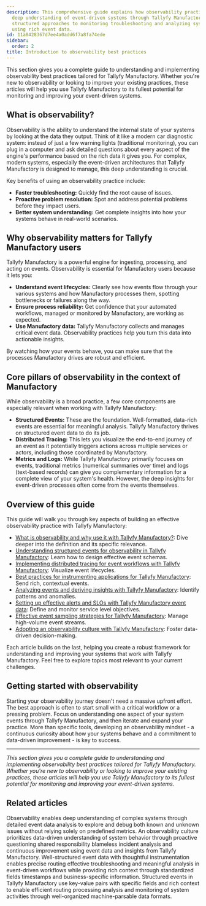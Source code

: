 ```yaml
---
description: This comprehensive guide explains how observability practices enable
  deep understanding of event-driven systems through Tallyfy Manufactory by providing
  structured approaches to monitoring troubleshooting and analyzing system behavior
  using rich event data.
id: 11a8428367d7ee4a0add6f7a8fa74ede
sidebar:
  order: 2
title: Introduction to observability best practices
---
```


This section gives you a complete guide to understanding and implementing observability best practices tailored for Tallyfy Manufactory. Whether you're new to observability or looking to improve your existing practices, these articles will help you use Tallyfy Manufactory to its fullest potential for monitoring and improving your event-driven systems.

## What is observability?

Observability is the ability to understand the internal state of your systems by looking at the data they output. Think of it like a modern car diagnostic system: instead of just a few warning lights (traditional monitoring), you can plug in a computer and ask detailed questions about every aspect of the engine's performance based on the rich data it gives you. For complex, modern systems, especially the event-driven architectures that Tallyfy Manufactory is designed to manage, this deep understanding is crucial.

Key benefits of using an observability practice include:

*   **Faster troubleshooting:** Quickly find the root cause of issues.
*   **Proactive problem resolution:** Spot and address potential problems before they impact users.
*   **Better system understanding:** Get complete insights into how your systems behave in real-world scenarios.

## Why observability matters for Tallyfy Manufactory users

Tallyfy Manufactory is a powerful engine for ingesting, processing, and acting on events. Observability is essential for Manufactory users because it lets you:

*   **Understand event lifecycles:** Clearly see how events flow through your various systems and how Manufactory processes them, spotting bottlenecks or failures along the way.
*   **Ensure process reliability:** Get confidence that your automated workflows, managed or monitored by Manufactory, are working as expected.
*   **Use Manufactory data:** Tallyfy Manufactory collects and manages critical event data. Observability practices help you turn this data into actionable insights.

By watching how your events behave, you can make sure that the processes Manufactory drives are robust and efficient.

## Core pillars of observability in the context of Manufactory

While observability is a broad practice, a few core components are especially relevant when working with Tallyfy Manufactory:

*   **Structured Events:** These are the foundation. Well-formatted, data-rich events are essential for meaningful analysis. Tallyfy Manufactory thrives on structured event data to do its job.
*   **Distributed Tracing:** This lets you visualize the end-to-end journey of an event as it potentially triggers actions across multiple services or actors, including those coordinated by Manufactory.
*   **Metrics and Logs:** While Tallyfy Manufactory primarily focuses on events, traditional metrics (numerical summaries over time) and logs (text-based records) can give you complementary information for a complete view of your system's health. However, the deep insights for event-driven processes often come from the events themselves.

## Overview of this guide

This guide will walk you through key aspects of building an effective observability practice with Tallyfy Manufactory:

*   [What is observability and why use it with Tallyfy Manufactory?](/products/manufactory/best-practices/what-is-observability/): Dive deeper into the definition and its specific relevance.
*   [Understanding structured events for observability in Tallyfy Manufactory](/products/manufactory/best-practices/understanding-structured-events/): Learn how to design effective event schemas.
*   [Implementing distributed tracing for event workflows with Tallyfy Manufactory](/products/manufactory/best-practices/implementing-distributed-tracing/): Visualize event lifecycles.
*   [Best practices for instrumenting applications for Tallyfy Manufactory](/products/manufactory/best-practices/instrumenting-applications-for-manufactory/): Send rich, contextual events.
*   [Analyzing events and deriving insights with Tallyfy Manufactory](/products/manufactory/best-practices/analyzing-events-and-deriving-insights/): Identify patterns and anomalies.
*   [Setting up effective alerts and SLOs with Tallyfy Manufactory event data](/products/manufactory/best-practices/setting-up-alerts-and-slos/): Define and monitor service level objectives.
*   [Effective event sampling strategies for Tallyfy Manufactory](/products/manufactory/best-practices/event-sampling-strategies/): Manage high-volume event streams.
*   [Adopting an observability culture with Tallyfy Manufactory](/products/manufactory/best-practices/adopting-observability-culture/): Foster data-driven decision-making.

Each article builds on the last, helping you create a robust framework for understanding and improving your systems that work with Tallyfy Manufactory. Feel free to explore topics most relevant to your current challenges.

## Getting started with observability

Starting your observability journey doesn't need a massive upfront effort. The best approach is often to start small with a critical workflow or a pressing problem. Focus on understanding one aspect of your system events through Tallyfy Manufactory, and then iterate and expand your practice. More than specific tools, developing an observability mindset - a continuous curiosity about how your systems behave and a commitment to data-driven improvement - is key to success.

---

*This section gives you a complete guide to understanding and implementing observability best practices tailored for Tallyfy Manufactory. Whether you're new to observability or looking to improve your existing practices, these articles will help you use Tallyfy Manufactory to its fullest potential for monitoring and improving your event-driven systems.*


## Related articles
<CardGrid>
<LinkTitleCard header="<b>Best Practices > What is observability?</b>" href="/products/manufactory/best-practices/what-is-observability/" > Observability enables deep understanding of complex systems through detailed event data analysis to explore and debug both known and unknown issues without relying solely on predefined metrics. </LinkTitleCard>
<LinkTitleCard header="<b>Best Practices > Adopting an observability culture</b>" href="/products/manufactory/best-practices/adopting-observability-culture/" > An observability culture prioritizes data-driven understanding of system behavior through proactive questioning shared responsibility blameless incident analysis and continuous improvement using event data and insights from Tallyfy Manufactory. </LinkTitleCard>
<LinkTitleCard header="<b>Best Practices > Best practices for instrumenting applications</b>" href="/products/manufactory/best-practices/instrumenting-applications-for-manufactory/" > Well-structured event data with thoughtful instrumentation enables precise routing effective troubleshooting and meaningful analysis in event-driven workflows while providing rich context through standardized fields timestamps and business-specific information. </LinkTitleCard>
<LinkTitleCard header="<b>Best Practices > Understanding structured events</b>" href="/products/manufactory/best-practices/understanding-structured-events/" > Structured events in Tallyfy Manufactory use key-value pairs with specific fields and rich context to enable efficient routing processing analysis and monitoring of system activities through well-organized machine-parsable data formats. </LinkTitleCard>
</CardGrid>